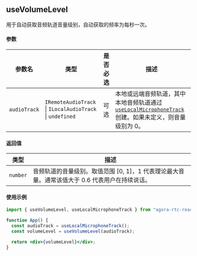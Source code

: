 ## useVolumeLevel

用于自动获取音频轨道音量级别，自动获取的频率为每秒一次。

#### 参数

| 参数名       | 类型                                                                             | 是否必选 | 描述                                                                                                                              |
| ------------ | -------------------------------------------------------------------------------- | -------- | --------------------------------------------------------------------------------------------------------------------------------- |
| `audioTrack` | `IRemoteAudioTrack` &VerticalLine; `ILocalAudioTrack` &VerticalLine; `undefined` | 可选     | 本地或远端音频轨道，其中本地音频轨道通过 [`useLocalMicrophoneTrack`](#uselocalmicrophonetrack) 创建。如果未定义，则音量级别为 0。 |

#### 返回值

| 类型     | 描述                                                                                           |
| -------- | ---------------------------------------------------------------------------------------------- |
| `number` | 音频轨道的音量级别。取值范围 [0, 1]，1 代表理论最大音量。通常该值大于 0.6 代表用户在持续说话。 |

#### 使用示例

```jsx
import { useVolumeLevel, useLocalMicrophoneTrack } from "agora-rtc-react";

function App() {
  const audioTrack = useLocalMicrophoneTrack();
  const volumeLevel = useVolumeLevel(audioTrack);

  return <div>{volumeLevel}</div>;
}
```
